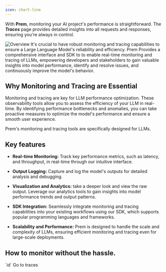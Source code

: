 ```yaml
---
icon: chart-line
---
```


With **Prem**, monitoring your AI project's performance is straightforward. The **_Traces_** page provides detailed insights into all requests and responses, ensuring you're always in control.

<img
  src="https://static.premai.io/prem-saas-docs/monitoring-guide/monitoringPage.gif"
  alt="Overview"
/>
It's crucial to have robust monitoring and tracing capabilities to ensure a Large Language Model's reliability and efficiency. Prem Provides a comprehensive interface and SDK to to enable real-time monitoring and tracing of LLMs, empowering developers and stakeholders to gain valuable insights into model performance, identify and resolve issues, and continuously improve the model's behavior.

## Why Monitoring and Tracing are Essential
Monitoring and tracing are key for LLM performance optimization.
These observability tools allow you to assess the efficiency of your LLM in real-time.
By identifying performance bottlenecks and anomalies, you can take proactive measures to optimize the model's performance and ensure a smooth user experience.

Prem's monitoring and tracing tools are specifically designed for LLMs.
## Key features
- **Real-time Monitoring:** Track key performance metrics, such as latency, and throughput, in real-time through our intuitive interface.


- **Output Logging:** Capture and log the model's outputs for detailed analysis and debugging.


- **Visualization and Analytics:** take a deeper look and view the raw output. Leverage our analytics tools to gain insights into model performance trends and output patterns.

- **SDK Integration:** Seamlessly integrate monitoring and tracing capabilities into your existing workflows using our SDK, which supports popular programming languages and frameworks.


- **Scalability and Performance:** Prem is designed to handle the scale and complexity of LLMs, ensuring efficient monitoring and tracing even for large-scale deployments.

## How to monitor without the hassle.


<Steps>
  <Step title="Test models in the playground of your choice.">
  `id`

    
  </Step>
  <Step title="Navigate to the Traces page.">
    Go to traces
  </Step>
</Steps>
